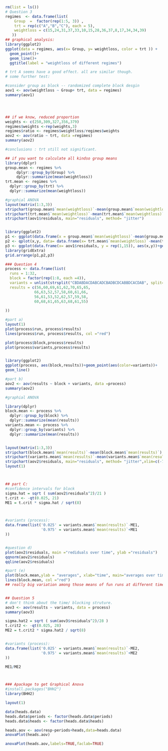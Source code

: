 ```r

rm(list = ls())
# Question 3
regimes  <- data.frame(list(
    Group  =  factor(rep(1:5, 3)) ,
    trt = rep(c("A","B","C"), each = 5),
    weightloss = c(15,24,31,37,33,10,15,28,36,37,8,17,34,34,39)
   ))
## graphical analysis:
library(ggplot2)
ggplot(data = regimes, aes(x= Group, y= weightloss, color = trt )) +
  geom_point()+
  geom_line()+
  ggtitle(label = "weightloss of different regimes")

# trt A seems have a good effect. all are similar though.
# some further test:

#consider group as block -- randomized complete block desgin
aov1 <- aov(weightloss ~ Group+ trt, data = regimes)
summary(aov1)




## if we know, reduced proportion
weights <- c(250,309,327,356,379)
regimes$weights <-rep(weights,3)
regimes$ratio <- regimes$weightloss/regimes$weights
aov2 <- aov(ratio ~ trt, data =regimes)
summary(aov2)

#conclusions : trt still not significant.

## if you want to calculate all kindso group means
library(dplyr)
group.mean <- regimes %>%
     dplyr::group_by(Group) %>%
     dplyr::summarize(mean(weightloss))
trt.mean <- regimes %>%
  dplyr::group_by(trt) %>%
  dplyr::summarize(mean(weightloss))

#graphial ANOVA
layout(matrix(1:3,3))
stripchart(group.mean$`mean(weightloss)`-mean(group.mean$`mean(weightloss)`), ylim = c(0,4) ,col ="red",main="group mean")
stripchart(trt.mean$`mean(weightloss)`-mean(trt.mean$`mean(weightloss)`), ylim = c(0,4) ,method = 'jitter', col ="blue", main= "trt mean")
stripchart(aov1$residuals, main="residuals", method= "jitter")


library(ggplot2)
p1 <- ggplot(data.frame(x = group.mean$`mean(weightloss)`-mean(group.mean$`mean(weightloss)`),y =rep(1,5)), aes(x,y)) + geom_point( )
p2 <- qplot(x,y, data= data.frame(x= trt.mean$`mean(weightloss)`-mean(trt.mean$`mean(weightloss)`),y = rep(2,3)), color = I("blue"))
p3 <- ggplot(data.frame(x= aov1$residuals, y = rep(1,15)), aes(x,y))+geom_point(color = "red")
library(gridExtra)
grid.arrange(p1,p2,p3)


```
```r
### Question 4
process <- data.frame(list(
  runs = 1:32,
  block = factor(rep(1:8, each =4)),
  variants = unlist(strsplit("CBDABDACDABCADCBADBCDCABBDCACDAB", split="")),
  results = c(56,60,69,61,62,70,65,65,
             66,63,52,57,58,60,61,66,
             56,61,53,52,62,57,59,58,
             60,68,61,65,63,68,61,55)
  
))

#part a)
layout(1)
plot(process$run, process$results)
lines(process$run, process$results, col ="red")

plot(process$block,process$results)
plot(process$variants,process$results)


library(ggplot2)
ggplot(process, aes(block,results))+geom_point(aes(color=variants))+
geom_line()

#part b)
aov2 <- aov(results ~ block + variants, data =process)
summary(aov2) 

#graphial ANOVA

library(dplyr)
block.mean <- process %>%
  dplyr::group_by(block) %>%
  dplyr::summarize(mean(results))
variants.mean <- process %>%
  dplyr::group_by(variants) %>%
  dplyr::summarize(mean(results))


layout(matrix(1:3,3))
stripchart(block.mean$`mean(results)`-mean(block.mean$`mean(results)`) ,col ="red",main="group mean", xlim=c(-7,7))
stripchart(variants.mean$`mean(results)`-mean(variants.mean$`mean(results)`),method = 'jitter', col ="blue", main= "trt mean",xlim=c(-7,7))
stripchart(aov2$residuals, main="residuals", method= "jitter",xlim=c(-7,7))
layout(1)



## part C:
#confidence intervals for block
sigma.hat = sqrt ( sum(aov2$residuals^2)/21 )
t.crit <- -qt(0.025, 21)
ME1 = t.crit * sigma.hat / sqrt(8) 



#variants (process):
data.frame(list('0.025' = variants.mean$`mean(results)`-ME1,
                '0.975' = variants.mean$`mean(results)`+ME1
))


#question d)
plot(aov2$residuals, main ="rediduals over time", ylab ="residuals")
qqnorm(aov2$residuals)
qqline(aov2$residuals)

#part (e)
plot(block.mean,ylab = "averages", xlab="time", main="averages over time")
lines(block.mean, col ="red")
## really big variation among those means of fun runs at different times


## Question 5
# don't think about the time/ blocking struture.
aov3 <- aov(results ~ variants, data = process)
summary(aov3)

sigma.hat2 = sqrt ( sum(aov3$residuals^2)/28 )
t.crit2 <- -qt(0.025, 28)
ME2 = t.crit2 * sigma.hat2 / sqrt(8) 


#variants (process):
data.frame(list('0.025' = variants.mean$`mean(results)`-ME2,
                '0.975' = variants.mean$`mean(results)`+ME2
))

ME1/ME2



### Apackage to get Graphical Anova
#install.packages("BHH2")
library(BHH2)

layout(1)

data(heads.data)
heads.data$periods <- factor(heads.data$periods)
heads.data$heads <- factor(heads.data$heads)

heads.aov <- aov(resp~periods+heads,data=heads.data)
anovaPlot(heads.aov)

anovaPlot(heads.aov,labels=TRUE,faclab=TRUE)

```


